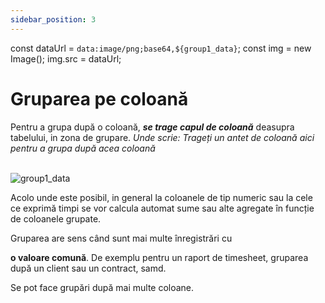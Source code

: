 ```yaml
---
sidebar_position: 3
---
```


const dataUrl = `data:image/png;base64,${group1_data}`;
const img = new Image();
img.src = dataUrl;

# Gruparea pe coloană

Pentru a grupa după o coloană, **_se trage capul de coloană_** deasupra tabelului, in zona de grupare.
<em>
  Unde scrie: Trageți un antet de coloană aici pentru a grupa după acea coloană
</em>
<br/>
<br/>


<div>
  <img src={dataUrl} alt="group1_data" />
</div>

Acolo unde este posibil, in general la coloanele de tip numeric sau la
cele ce exprimă timpi se vor calcula automat sume sau alte agregate în
funcție de coloanele grupate.

Gruparea are sens când sunt mai multe înregistrări cu

<strong>o valoare comună</strong>. De exemplu pentru un raport de timesheet,
gruparea după un client sau un contract, samd.

Se pot face grupări după mai multe coloane.
